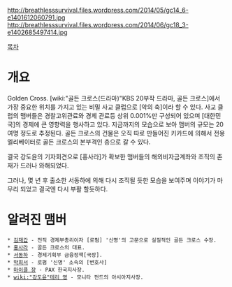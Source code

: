 http://breathlesssurvival.files.wordpress.com/2014/05/gc14_6-e1401612060791.jpg
http://breathlesssurvival.files.wordpress.com/2014/06/gc18_3-e1402685497414.jpg

[[목차]]
= 개요 =
Golden Cross. [wiki:"골든 크로스(드라마)"KBS 20부작 드라마, 골든 크로스]에서 가장 중요한 위치를 가지고 있는 비밀 사교 클럽으로 [악의 축]이라 할 수 있다. 사교 클럽의 맴버들은 경찰고위관료와 경제 관료등 상위 0.001%만 구성되어 있으며 [대한민국]의 경제에 큰 영향력을 행사하고 있다. 지금까지의 모습으로 보아 맴버의 규모는 20여명 정도로 추정된다. 골든 크로스의 건물은 오직 따로 만들어진 키카드에 의해서 전용엘리베이터로 골든 크로스의 본부격인 층으로 갈 수 있다.

결국 강도윤의 기자회견으로 [홍사라]가 확보한 맴버들의 해외비자금계좌와 조직의 존재가 드러나 와해되었다.

그러나, 몇 년 후 출소한 서동하에 의해 다시 조직될 듯한 모습을 보여주며 이야기가 마무리 되었고 결국엔 다시 부활 할듯하다.


= 알려진 맴버 =
 * [[김재갑]] - 전직 경제부총리이자 [로펌] '신명'의 고문으로 실질적인 골든 크로스 수장.
 * [[홍사라]] - 골든 크로스의 대표.
 * [[서동하]] - 경제기획부 금융정책[국장].
 * [[박희서]] - 로펌 '신명' 소속의 [변호사]
 * [[마이클 장]] - PAX 한국지사장.
 * [[wiki:"강도윤"테리 영]] - 모니타 펀드의 아시아지사장.


